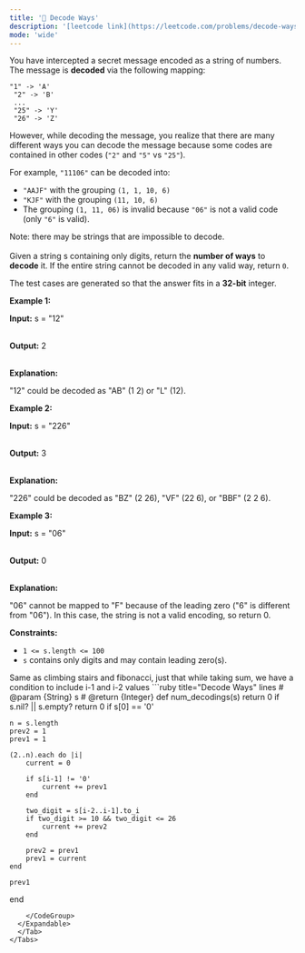 ```yaml
---
title: '🧀 Decode Ways'
description: '[leetcode link](https://leetcode.com/problems/decode-ways/description/)'
mode: 'wide'
---
```

<Tabs>
  <Tab title="Question" icon="circle-question" iconType="regular">
    <Card>
      <p>You have intercepted a secret message encoded as a string of numbers. The message is <strong>decoded</strong> via the following mapping:</p>  <p><code>&quot;1&quot; -&gt; &#39;A&#39;<br /> &quot;2&quot; -&gt; &#39;B&#39;<br /> ...<br /> &quot;25&quot; -&gt; &#39;Y&#39;<br /> &quot;26&quot; -&gt; &#39;Z&#39;</code></p>  <p>However, while decoding the message, you realize that there are many different ways you can decode the message because some codes are contained in other codes (<code>&quot;2&quot;</code> and <code>&quot;5&quot;</code> vs <code>&quot;25&quot;</code>).</p>  <p>For example, <code>&quot;11106&quot;</code> can be decoded into:</p>  <ul>  <li><code>&quot;AAJF&quot;</code> with the grouping <code>(1, 1, 10, 6)</code></li>  <li><code>&quot;KJF&quot;</code> with the grouping <code>(11, 10, 6)</code></li>  <li>The grouping <code>(1, 11, 06)</code> is invalid because <code>&quot;06&quot;</code> is not a valid code (only <code>&quot;6&quot;</code> is valid).</li> </ul>  <p>Note: there may be strings that are impossible to decode.<br /> <br /> Given a string s containing only digits, return the <strong>number of ways</strong> to <strong>decode</strong> it. If the entire string cannot be decoded in any valid way, return <code>0</code>.</p>  <p>The test cases are generated so that the answer fits in a <strong>32-bit</strong> integer.</p>   <p><strong class="example">Example 1:</strong></p>  <div class="example-block"> <p><strong>Input:</strong> <span class="example-io">s = &quot;12&quot;</span></p>  <p><br/> <strong>Output:</strong> <span class="example-io">2</span></p>  <p><br/> <strong>Explanation:</strong></p>  <p>&quot;12&quot; could be decoded as &quot;AB&quot; (1 2) or &quot;L&quot; (12).</p> </div>  <p><strong class="example">Example 2:</strong></p>  <div class="example-block"> <p><strong>Input:</strong> <span class="example-io">s = &quot;226&quot;</span></p>  <p><br/> <strong>Output:</strong> <span class="example-io">3</span></p>  <p><br/> <strong>Explanation:</strong></p>  <p>&quot;226&quot; could be decoded as &quot;BZ&quot; (2 26), &quot;VF&quot; (22 6), or &quot;BBF&quot; (2 2 6).</p> </div>  <p><strong class="example">Example 3:</strong></p>  <div class="example-block"> <p><strong>Input:</strong> <span class="example-io">s = &quot;06&quot;</span></p>  <p><br/> <strong>Output:</strong> <span class="example-io">0</span></p>  <p><br/> <strong>Explanation:</strong></p>  <p>&quot;06&quot; cannot be mapped to &quot;F&quot; because of the leading zero (&quot;6&quot; is different from &quot;06&quot;). In this case, the string is not a valid encoding, so return 0.</p> </div>   <p><strong>Constraints:</strong></p>  <ul>  <li><code>1 &lt;= s.length &lt;= 100</code></li>  <li><code>s</code> contains only digits and may contain leading zero(s).</li> </ul> 
    </Card>
  </Tab>
  <Tab title="Solution" icon="lightbulb" iconType="regular" >
    <Card>
      Same as climbing stairs and fibonacci, just that while taking sum, we have a condition to include i-1 and i-2 values
    </Card>
  <Expandable title="code">
    <CodeGroup dropdown>
```ruby title="Decode Ways" lines
# @param {String} s
# @return {Integer}
def num_decodings(s)
    return 0 if s.nil? || s.empty?
    return 0 if s[0] == '0'
    
    n = s.length
    prev2 = 1
    prev1 = 1
    
    (2..n).each do |i|
        current = 0

        if s[i-1] != '0'
            current += prev1
        end
        
        two_digit = s[i-2..i-1].to_i
        if two_digit >= 10 && two_digit <= 26
            current += prev2
        end

        prev2 = prev1
        prev1 = current
    end
    
    prev1
end

```
    </CodeGroup>
  </Expandable>
  </Tab>
</Tabs>